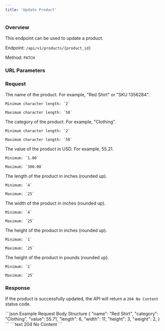 ```yaml
---
title: 'Update Product'
---
```



### Overview

This endpoint can be used to update a product.

Endpoint: `/api/v1/products/{product_id}`

Method: `PATCH`

### URL Parameters

<ProductIdField action="update"/>

### Request

<ResponseField name="name" type="string" required>
    The name of the product. For example, "Red Shirt" or "SKU 1356284".

    Minimum character length: `2`

    Maximum character length: `50`
</ResponseField>

<ResponseField name="category" type="string" required>
    The category of the product. For example, "Clothing".

    Minimum character length: `2`

    Maximum character length: `50`
</ResponseField>

<ResponseField name="value" type="decimal" required>
    The value of the product in USD. For example, 55.21.

    Minimum: `1.00`

    Maximum: `300.00`
</ResponseField>

<ResponseField name="length" type="integer" required>
    The length of the product in inches (rounded up).

    Minimum: `4`

    Maximum: `25`
</ResponseField>

<ResponseField name="width" type="integer" required>
    The width of the product in inches (rounded up).

    Minimum: `4`

    Maximum: `25`
</ResponseField>

<ResponseField name="height" type="integer" required>
    The height of the product in inches (rounded up).

    Minimum: `1`

    Maximum: `25`
</ResponseField>

<ResponseField name="weight" type="integer" required>
    The height of the product in pounds (rounded up).

    Minimum: `1`

    Maximum: `25`
</ResponseField>

### Response

If the product is successfully updated, the API will return a `204 No Content` status code.

<RequestExample>
    ```json Example Request Body Structure
    {
        "name": "Red Shirt",
        "category": "Clothing",
        "value": 55.71,
        "length": 6,
        "width": 11,
        "height": 3,
        "weight": 2,
    }
    ```
</RequestExample>

<ResponseExample>
    ```text 204
    No Content
    ```
</ResponseExample>